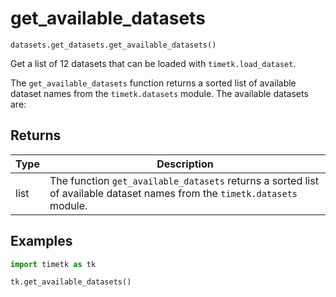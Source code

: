 # get_available_datasets { #timetk.datasets.get_datasets.get_available_datasets }

`datasets.get_datasets.get_available_datasets()`

Get a list of 12 datasets that can be loaded with `timetk.load_dataset`.

The `get_available_datasets` function returns a sorted list of available dataset names from the `timetk.datasets` module. The available datasets are:

## Returns

| Type   | Description                                                                                                               |
|--------|---------------------------------------------------------------------------------------------------------------------------|
| list   | The function `get_available_datasets` returns a sorted list of available dataset names from the `timetk.datasets` module. |

## Examples

```python
import timetk as tk

tk.get_available_datasets()
```